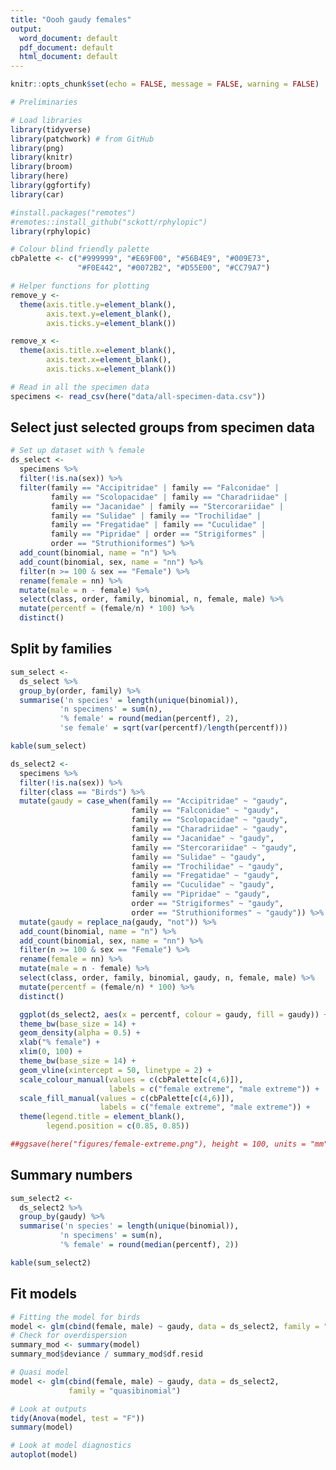 ```yaml
---
title: "Oooh gaudy females"
output:
  word_document: default
  pdf_document: default
  html_document: default
---
```

  
  ```r
knitr::opts_chunk$set(echo = FALSE, message = FALSE, warning = FALSE)
```

```r
# Preliminaries

# Load libraries
library(tidyverse)
library(patchwork) # from GitHub
library(png)
library(knitr)
library(broom)
library(here)
library(ggfortify)
library(car)

#install.packages("remotes")
#remotes::install_github("sckott/rphylopic")
library(rphylopic)

# Colour blind friendly palette
cbPalette <- c("#999999", "#E69F00", "#56B4E9", "#009E73", 
               "#F0E442", "#0072B2", "#D55E00", "#CC79A7")

# Helper functions for plotting
remove_y <- 
  theme(axis.title.y=element_blank(),
        axis.text.y=element_blank(),
        axis.ticks.y=element_blank())

remove_x <-   
  theme(axis.title.x=element_blank(),
        axis.text.x=element_blank(),
        axis.ticks.x=element_blank())
```

```r
# Read in all the specimen data
specimens <- read_csv(here("data/all-specimen-data.csv"))
```

## Select just selected groups from specimen data

```r
# Set up dataset with % female
ds_select <-
  specimens %>%
  filter(!is.na(sex)) %>%
  filter(family == "Accipitridae" | family == "Falconidae" |
         family == "Scolopacidae" | family == "Charadriidae" |
         family == "Jacanidae" | family == "Stercorariidae" |
         family == "Sulidae" | family == "Trochilidae" |
         family == "Fregatidae" | family == "Cuculidae" |
         family == "Pipridae" | order == "Strigiformes" |
         order == "Struthioniformes") %>%
  add_count(binomial, name = "n") %>%
  add_count(binomial, sex, name = "nn") %>%
  filter(n >= 100 & sex == "Female") %>%
  rename(female = nn) %>%
  mutate(male = n - female) %>%
  select(class, order, family, binomial, n, female, male) %>%
  mutate(percentf = (female/n) * 100) %>%
  distinct()

```

## Split by families
```r
sum_select <-  
  ds_select %>%
  group_by(order, family) %>%
  summarise('n species' = length(unique(binomial)),
           'n specimens' = sum(n),
           '% female' = round(median(percentf), 2),
           'se female' = sqrt(var(percentf)/length(percentf)))

kable(sum_select)
```

```r
ds_select2 <-
  specimens %>%
  filter(!is.na(sex)) %>%
  filter(class == "Birds") %>%
  mutate(gaudy = case_when(family == "Accipitridae" ~ "gaudy",
                           family == "Falconidae" ~ "gaudy",
                           family == "Scolopacidae" ~ "gaudy",
                           family == "Charadriidae" ~ "gaudy",
                           family == "Jacanidae" ~ "gaudy",
                           family == "Stercorariidae" ~ "gaudy",
                           family == "Sulidae" ~ "gaudy",
                           family == "Trochilidae" ~ "gaudy",
                           family == "Fregatidae" ~ "gaudy",
                           family == "Cuculidae" ~ "gaudy",
                           family == "Pipridae" ~ "gaudy",
                           order == "Strigiformes" ~ "gaudy",
                           order == "Struthioniformes" ~ "gaudy")) %>%
  mutate(gaudy = replace_na(gaudy, "not")) %>%
  add_count(binomial, name = "n") %>%
  add_count(binomial, sex, name = "nn") %>%
  filter(n >= 100 & sex == "Female") %>%
  rename(female = nn) %>%
  mutate(male = n - female) %>%
  select(class, order, family, binomial, gaudy, n, female, male) %>%
  mutate(percentf = (female/n) * 100) %>%
  distinct()
```

```r
  ggplot(ds_select2, aes(x = percentf, colour = gaudy, fill = gaudy)) +
  theme_bw(base_size = 14) +
  geom_density(alpha = 0.5) +
  xlab("% female") +
  xlim(0, 100) +
  theme_bw(base_size = 14) +
  geom_vline(xintercept = 50, linetype = 2) +
  scale_colour_manual(values = c(cbPalette[c(4,6)]),
                      labels = c("female extreme", "male extreme")) +
  scale_fill_manual(values = c(cbPalette[c(4,6)]), 
                    labels = c("female extreme", "male extreme")) +
  theme(legend.title = element_blank(),
        legend.position = c(0.85, 0.85))

##ggsave(here("figures/female-extreme.png"), height = 100, units = "mm")

```

## Summary numbers
```r
sum_select2 <-  
  ds_select2 %>%
  group_by(gaudy) %>%
  summarise('n species' = length(unique(binomial)),
           'n specimens' = sum(n),
           '% female' = round(median(percentf), 2))

kable(sum_select2)
```

## Fit models

```r
# Fitting the model for birds
model <- glm(cbind(female, male) ~ gaudy, data = ds_select2, family = "binomial")
# Check for overdispersion
summary_mod <- summary(model)
summary_mod$deviance / summary_mod$df.resid 

# Quasi model
model <- glm(cbind(female, male) ~ gaudy, data = ds_select2, 
             family = "quasibinomial")

# Look at outputs
tidy(Anova(model, test = "F"))
summary(model)

# Look at model diagnostics
autoplot(model)
```
